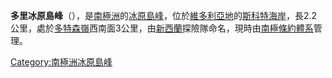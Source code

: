 {{Coord|76|47|S|161|18|E|source:GNIS|display=title}}

'''多里冰原島峰'''（{{lang-en|Dory Nunatak}}），是[[南極洲|南極洲]]的[[冰原島峰|冰原島峰]]，位於[[維多利亞地|維多利亞地]]的[[斯科特海岸|斯科特海岸]]，長2.2公里，處於[[多特森嶺|多特森嶺]]西南面3公里，由[[新西蘭|新西蘭]]探險隊命名，現時由[[南極條約體系|南極條約體系]]管理。

{{DEFAULTSORT:Dory Nunatak}}
[[Category:南極洲冰原島峰|Category:南極洲冰原島峰]]


{{ScottCoast-geo-stub}}